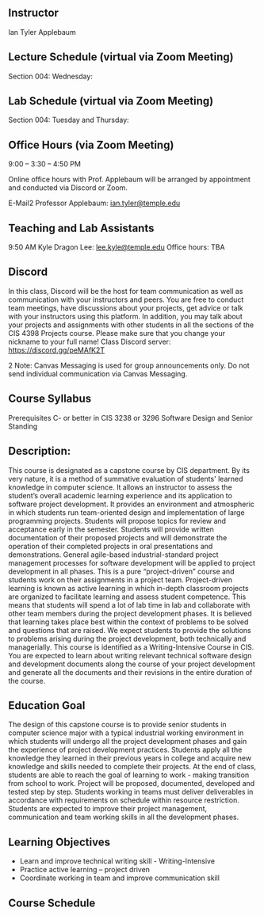 

## Instructor
Ian Tyler Applebaum

## Lecture Schedule (virtual via Zoom Meeting)

Section 004: Wednesday:

## Lab Schedule (virtual via Zoom Meeting)

Section 004: Tuesday and Thursday:

## Office Hours (via Zoom Meeting)
9:00 –
3:30 – 4:50 PM

Online office hours with Prof. Applebaum will be arranged by appointment and conducted via Discord or Zoom.

E-Mail2
Professor Applebaum: ian.tyler@temple.edu

## Teaching and Lab Assistants

9:50 AM
  Kyle Dragon Lee: lee.kyle@temple.edu Office hours: TBA

## Discord
In this class, Discord will be the host for team communication as well as communication with your instructors and peers. You are free to conduct team meetings, have discussions about your projects, get advice or talk with your instructors using this platform. In addition, you may talk about your projects and assignments with other students in all the sections of the CIS 4398 Projects course. Please make sure that you change your nickname to your full name!
Class Discord server: https://discord.gg/peMAfK2T

2 Note: Canvas Messaging is used for group announcements only. Do not send individual communication via Canvas Messaging.


   
## Course Syllabus
Prerequisites
C- or better in CIS 3238 or 3296 Software Design and Senior Standing

## Description:

This course is designated as a capstone course by CIS department. By its very nature, it is a method of summative evaluation of students' learned knowledge in computer science. It allows an instructor to assess the student’s overall academic learning experience and its application to software project development. It provides an environment and atmospheric in which students run team-oriented design and implementation of large programming projects. Students will propose topics for review and acceptance early in the semester. Students will provide written documentation of their proposed projects and will demonstrate the operation of their completed projects in oral presentations and demonstrations. General agile-based industrial-standard project management processes for software development will be applied to project development in all phases.
This is a pure “project-driven” course and students work on their assignments in a project
team. Project-driven learning is known as active learning in which in-depth classroom projects are organized to facilitate learning and assess student competence. This means that students will spend a lot of lab time in lab and collaborate with other team members during the project development phases. It is believed that learning takes place best within the context of problems to be solved and questions that are raised. We expect students to provide the solutions to problems arising during the project development, both technically and managerially.
This course is identified as a Writing-Intensive Course in CIS. You are expected to learn about writing relevant technical software design and development documents along the course of your project development and generate all the documents and their revisions in the entire duration of the course.

## Education Goal
The design of this capstone course is to provide senior students in computer science major with a typical industrial working environment in which students will undergo all the project development phases and gain the experience of project development practices. Students apply all the knowledge they learned in their previous years in college and acquire new knowledge and skills needed to complete their projects. At the end of class, students are able to reach the goal of learning to work - making transition from school to work. Project will be proposed, documented, developed and tested step by step. Students working in teams must deliver deliverables in accordance with requirements on schedule within resource restriction. Students are expected to improve their project management, communication and team working skills in all the development phases.

## Learning Objectives

- Learn and improve technical writing skill - Writing-Intensive
- Practice active learning – project driven
- Coordinate working in team and improve communication skill

## Course Schedule

<Syllabus/>